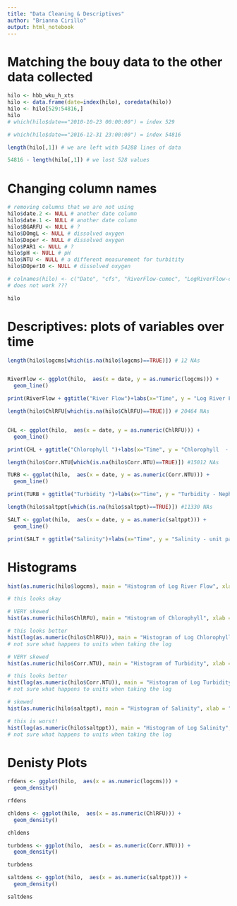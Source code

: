 ```yaml
---
title: "Data Cleaning & Descriptives"
author: "Brianna Cirillo"
output: html_notebook
---
```

# Matching the bouy data to the other data collected 
```r
hilo <- hbb_wku_h_xts
hilo <- data.frame(date=index(hilo), coredata(hilo))
hilo <- hilo[529:54816,]
hilo
# which(hilo$date=="2010-10-23 00:00:00") = index 529 

# which(hilo$date=="2016-12-31 23:00:00") = index 54816
```

```r
length(hilo[,1]) # we are left with 54288 lines of data

54816 - length(hilo[,1]) # we lost 528 values 
```

# Changing column names 
```r
# removing columns that we are not using 
hilo$date.2 <- NULL # another date column
hilo$date.1 <- NULL # another date column
hilo$BGARFU <- NULL # ?
hilo$DOmgL <- NULL # dissolved oxygen
hilo$Doper <- NULL # dissolved oxygen
hilo$PAR1 <- NULL # ?
hilo$pH <- NULL # pH
hilo$NTU <- NULL # a different measurement for turbitity
hilo$DOper10 <- NULL # dissolved oxygen

# colnames(hilo) <- c("Date", "cfs", "RiverFlow-cumec", "LogRiverFlow-cumec", "Chlorophyll-RFU", "Salinity-PPT", "Temp-C", "chlorophyll-calibrator", "Turbidity-NTU")
# does not work ???

hilo
```
# Descriptives: plots of variables over time
```r
length(hilo$logcms[which(is.na(hilo$logcms)==TRUE)]) # 12 NAs 


RiverFlow <- ggplot(hilo,  aes(x = date, y = as.numeric(logcms))) + 
  geom_line()

print(RiverFlow + ggtitle("River Flow")+labs(x="Time", y = "Log River Flow - cubic meters per second"))

```

```r
length(hilo$ChlRFU[which(is.na(hilo$ChlRFU)==TRUE)]) # 20464 NAs


CHL <- ggplot(hilo,  aes(x = date, y = as.numeric(ChlRFU))) + 
  geom_line()

print(CHL + ggtitle("Chlorophyll ")+labs(x="Time", y = "Chlorophyll  - relative fluorescence units (RFU)"))

```

```r
length(hilo$Corr.NTU[which(is.na(hilo$Corr.NTU)==TRUE)]) #15012 NAs

TURB <- ggplot(hilo,  aes(x = date, y = as.numeric(Corr.NTU))) + 
  geom_line()

print(TURB + ggtitle("Turbidity ")+labs(x="Time", y = "Turbidity - Nephelometric Turbidity Units (NTU)"))

```

```r
length(hilo$saltppt[which(is.na(hilo$saltppt)==TRUE)]) #11330 NAs

SALT <- ggplot(hilo,  aes(x = date, y = as.numeric(saltppt))) + 
  geom_line()

print(SALT + ggtitle("Salinity")+labs(x="Time", y = "Salinity - unit parts per thousand (PPT)"))

```

# Histograms
```r
hist(as.numeric(hilo$logcms), main = "Histogram of Log River Flow", xlab = "Log River Flow")

# this looks okay
```

```r
# VERY skewed
hist(as.numeric(hilo$ChlRFU), main = "Histogram of Chlorophyll", xlab = "Chlorophyll  - relative fluorescence units (RFU)")

# this looks better
hist(log(as.numeric(hilo$ChlRFU)), main = "Histogram of Log Chlorophyll", xlab = "Chlorophyll")
# not sure what happens to units when taking the log 
```

```r
# VERY skewed
hist(as.numeric(hilo$Corr.NTU), main = "Histogram of Turbidity", xlab = "Turbidity - Nephelometric Turbidity Units (NTU)")

# this looks better
hist(log(as.numeric(hilo$Corr.NTU)), main = "Histogram of Log Turbidity", xlab = "Turbidity")
# not sure what happens to units when taking the log 
```

```r
# skewed
hist(as.numeric(hilo$saltppt), main = "Histogram of Salinity", xlab = "Salinity - unit parts per thousand (PPT)")

# this is worst!
hist(log(as.numeric(hilo$saltppt)), main = "Histogram of Log Salinity", xlab = "Salinity")
# not sure what happens to units when taking the log 
```

# Denisty Plots

```r
rfdens <- ggplot(hilo,  aes(x = as.numeric(logcms))) + 
  geom_density()

rfdens
```


```r
chldens <- ggplot(hilo,  aes(x = as.numeric(ChlRFU))) + 
  geom_density()

chldens
```

```r
turbdens <- ggplot(hilo,  aes(x = as.numeric(Corr.NTU))) + 
  geom_density()

turbdens
```

```r
saltdens <- ggplot(hilo,  aes(x = as.numeric(saltppt))) + 
  geom_density()

saltdens
```




















